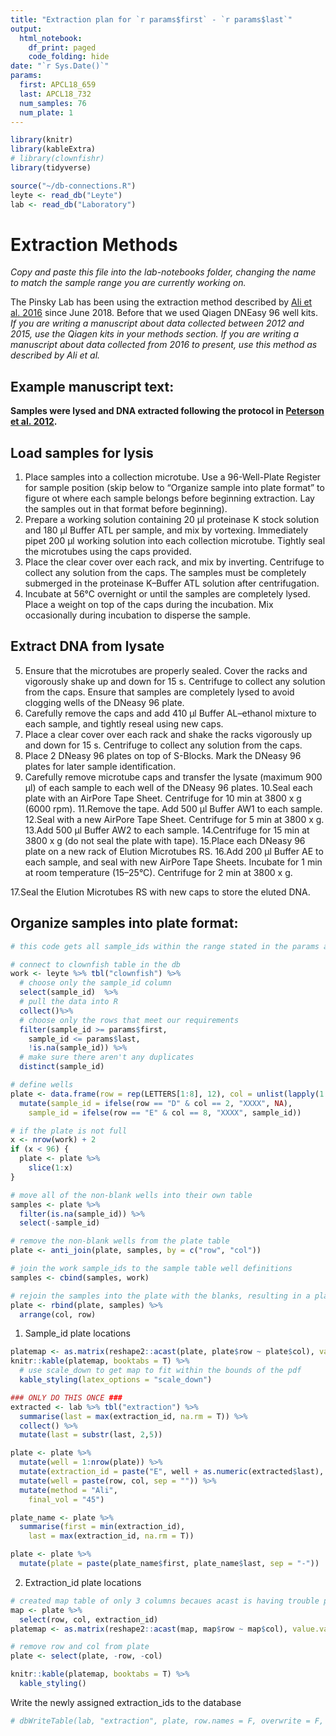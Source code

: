 ```yaml
---
title: "Extraction plan for `r params$first` - `r params$last`"
output:
  html_notebook:
    df_print: paged 
    code_folding: hide
date: "`r Sys.Date()`"
params:
  first: APCL18_659
  last: APCL18_732
  num_samples: 76
  num_plate: 1
---
```

```r
library(knitr)
library(kableExtra)
# library(clownfishr)
library(tidyverse)

source("~/db-connections.R")
leyte <- read_db("Leyte")
lab <- read_db("Laboratory")
```

# Extraction Methods
*Copy and paste this file into the lab-notebooks folder, changing the name to match the sample range you are currently working on.*  

The Pinsky Lab has been using the extraction method described by [Ali et al. 2016](https://doi.org/10.1534/genetics.115.183665) since June 2018.  Before that we used Qiagen DNEasy 96 well kits.  
*If you are writing a manuscript about data collected between 2012 and 2015, use the Qiagen kits in your methods section.  If you are writing a manuscript about data collected from 2016 to present, use this method as described by Ali et al.*  

## Example manuscript text:  
**Samples were lysed and DNA extracted following the protocol in [Peterson et al. 2012](https://journals.plos.org/plosone/article?id=10.1371/journal.pone.0037135).**

## Load samples for lysis

1. Place samples into a collection microtube. Use a 96-Well-Plate Register for sample position (skip below to "Organize sample into plate format" to figure ot where each sample belongs before beginning extraction.  Lay the samples out in that format before beginning).
2. Prepare a working solution containing 20 μl proteinase K stock solution and 180 μl Buffer ATL per sample, and mix by vortexing. Immediately pipet 200 μl working solution into each collection microtube. Tightly seal the microtubes using the caps provided.
3. Place the clear cover over each rack, and mix by inverting. Centrifuge to collect any solution from the caps. The samples must be completely submerged in the proteinase K–Buffer ATL solution after centrifugation.  
4. Incubate at 56°C overnight or until the samples are completely lysed. Place a weight on top of the caps during the incubation. Mix occasionally during incubation to disperse the sample.

## Extract DNA from lysate
5. Ensure that the microtubes are properly sealed. Cover the racks and vigorously shake up and down for 15 s. Centrifuge to collect any solution from the caps. Ensure that samples are completely lysed to avoid clogging wells of the DNeasy 96 plate.
6. Carefully remove the caps and add 410 μl Buffer AL–ethanol mixture to each sample, and tightly reseal using new caps.
7. Place a clear cover over each rack and shake the racks vigorously up and down for 15 s. Centrifuge to collect any solution from the caps.
8. Place 2 DNeasy 96 plates on top of S-Blocks. Mark the DNeasy 96 plates for later sample identification.
9. Carefully remove microtube caps and transfer the lysate (maximum 900 μl) of each sample to each well of the DNeasy 96 plates.
10.Seal each plate with an AirPore Tape Sheet. Centrifuge for 10 min at 3800 x g (6000 rpm). 11.Remove the tape. Add 500 μl Buffer AW1 to each sample.
12.Seal with a new AirPore Tape Sheet. Centrifuge for 5 min at 3800 x g.
13.Add 500 μl Buffer AW2 to each sample.
14.Centrifuge for 15 min at 3800 x g (do not seal the plate with tape).
15.Place each DNeasy 96 plate on a new rack of Elution Microtubes RS.
16.Add 200 μl Buffer AE to each sample, and seal with new AirPore Tape Sheets. Incubate for 1 min at room temperature (15–25°C). Centrifuge for 2 min at 3800 x g.  

17.Seal the Elution Microtubes RS with new caps to store the eluted DNA.
  

## Organize samples into plate format: 

```r
# this code gets all sample_ids within the range stated in the params above.

# connect to clownfish table in the db
work <- leyte %>% tbl("clownfish") %>%
  # choose only the sample_id column
  select(sample_id)  %>% 
  # pull the data into R
  collect()%>% 
  # choose only the rows that meet our requirements
  filter(sample_id >= params$first, 
    sample_id <= params$last, 
    !is.na(sample_id)) %>% 
  # make sure there aren't any duplicates
  distinct(sample_id)

# define wells
plate <- data.frame(row = rep(LETTERS[1:8], 12), col = unlist(lapply(1:12, rep, 8))) %>% 
  mutate(sample_id = ifelse(row == "D" & col == 2, "XXXX", NA), 
    sample_id = ifelse(row == "E" & col == 8, "XXXX", sample_id))

# if the plate is not full
x <- nrow(work) + 2
if (x < 96) {
  plate <- plate %>% 
    slice(1:x)
}

# move all of the non-blank wells into their own table
samples <- plate %>% 
  filter(is.na(sample_id)) %>% 
  select(-sample_id)

# remove the non-blank wells from the plate table
plate <- anti_join(plate, samples, by = c("row", "col"))

# join the work sample_ids to the sample table well definitions
samples <- cbind(samples, work)

# rejoin the samples into the plate with the blanks, resulting in a plate of defined wells for samples and blanks.
plate <- rbind(plate, samples) %>% 
  arrange(col, row)

```
1. Sample_id plate locations
```r
platemap <- as.matrix(reshape2::acast(plate, plate$row ~ plate$col), value.var = plate$sample_id)
knitr::kable(platemap, booktabs = T) %>% 
  # use scale_down to get map to fit within the bounds of the pdf
  kable_styling(latex_options = "scale_down")
```
```r
### ONLY DO THIS ONCE ###
extracted <- lab %>% tbl("extraction") %>% 
  summarise(last = max(extraction_id, na.rm = T)) %>% 
  collect() %>% 
  mutate(last = substr(last, 2,5))

plate <- plate %>% 
  mutate(well = 1:nrow(plate)) %>% 
  mutate(extraction_id = paste("E", well + as.numeric(extracted$last), sep = "")) %>% 
  mutate(well = paste(row, col, sep = "")) %>% 
  mutate(method = "Ali", 
    final_vol = "45")

plate_name <- plate %>% 
  summarise(first = min(extraction_id), 
    last = max(extraction_id, na.rm = T))

plate <- plate %>% 
  mutate(plate = paste(plate_name$first, plate_name$last, sep = "-"))
```
2. Extraction_id plate locations
```r
# created map table of only 3 columns becaues acast is having trouble parsing out which columns to use
map <- plate %>%
  select(row, col, extraction_id)
platemap <- as.matrix(reshape2::acast(map, map$row ~ map$col), value.var = map$extraction_id)

# remove row and col from plate
plate <- select(plate, -row, -col)

knitr::kable(platemap, booktabs = T) %>% 
  kable_styling()

```
Write the newly assigned extraction_ids to the database
```r

# dbWriteTable(lab, "extraction", plate, row.names = F, overwrite = F, append = T)

```


